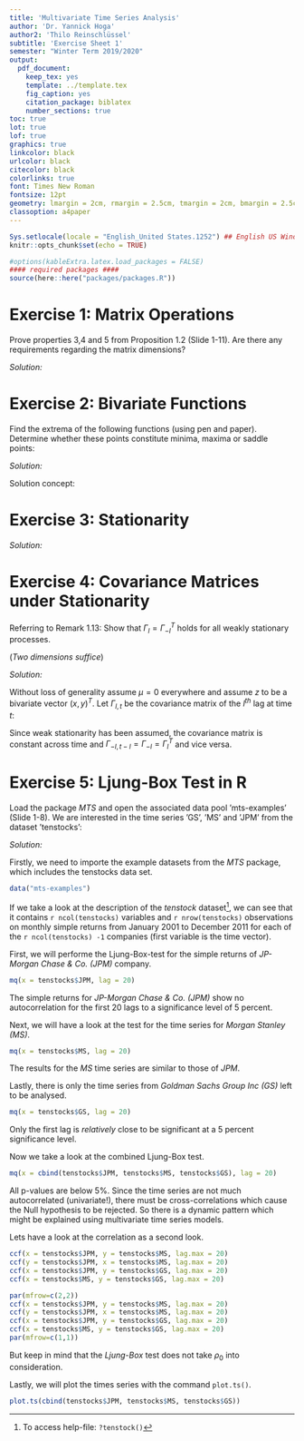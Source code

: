 ```yaml
---
title: 'Multivariate Time Series Analysis'
author: 'Dr. Yannick Hoga'
author2: 'Thilo Reinschlüssel'
subtitle: 'Exercise Sheet 1'
semester: "Winter Term 2019/2020"
output:
  pdf_document:
    keep_tex: yes
    template: ../template.tex
    fig_caption: yes
    citation_package: biblatex
    number_sections: true
toc: true
lot: true
lof: true
graphics: true
linkcolor: black
urlcolor: black
citecolor: black
colorlinks: true
font: Times New Roman
fontsize: 12pt
geometry: lmargin = 2cm, rmargin = 2.5cm, tmargin = 2cm, bmargin = 2.5cm
classoption: a4paper
---
```


```r
Sys.setlocale(locale = "English_United States.1252") ## English US Windows
knitr::opts_chunk$set(echo = TRUE)

#options(kableExtra.latex.load_packages = FALSE)
#### required packages ####
source(here::here("packages/packages.R"))
```

# Exercise 1: Matrix Operations


Prove properties 3,4 and 5 from Proposition 1.2 (Slide 1-11). Are there any requirements regarding
the matrix dimensions?


_Solution:_ \

\begin{itemize}
    \item[i)] Property 3: $(A \otimes B)(F \otimes G) = (AF) \otimes (BG)$
    \begin{align*}
      \text{Let} \ A & = 
      \begin{pmatrix}
      a_{11} & \ldots & a_{1q}\\
      \vdots & \ddots & \vdots \\
      a_{p1} & \ldots & a_{pq}\\
      \end{pmatrix}
      \text{and} \ F = 
      \begin{pmatrix}
      f_{11} & \ldots & f_{1n}\\
      \vdots & \ddots & \vdots \\
      f_{m1} & \ldots & f_{mn}\\
      \end{pmatrix}\\
      \text{hence} (A \otimes B) & = 
      \begin{pmatrix}
      a_{11}B & \ldots & a_{1q}B\\
      \vdots & \ddots & \vdots \\
      a_{p1}B & \ldots & a_{pq}B\\
      \end{pmatrix}
      \text{and} \ (F \otimes G) \ \text{analsgously}
    \end{align*}
    \begin{align*}
    (A \otimes B)(F \otimes G) & = 
    \begin{pmatrix}
      a_{11}B & \ldots & a_{1q}B\\
      \vdots & \ddots & \vdots \\
      a_{p1}B & \ldots & a_{pq}B\\
    \end{pmatrix}
    \begin{pmatrix}
      f_{11}G & \ldots & f_{1n}G\\
      \vdots & \ddots & \vdots \\
      f_{m1}G & \ldots & f_{mn}G\\
    \end{pmatrix}\\
    & = 
    \begin{pmatrix}
      (a_{11}B f_{11}G +\ldots + a_{1q}B f_{m1}G) & \ldots & (a_{11}B f_{1n}G +\ldots + a_{1q}B f_{mn}G)\\
      \vdots & \ddots & \vdots \\
      (a_{p1}B f_{11}G +\ldots + a_{pq}B f_{m1}G) & \ldots & (a_{p1}B f_{1n}G +\ldots + a_{pq}B f_{mn}G)\\
    \end{pmatrix}\\
     & = 
    \begin{pmatrix}
      (a_{11} f_{11} +\ldots + a_{1q} f_{m1}) & \ldots & (a_{11} f_{1n} +\ldots + a_{1q} f_{mn})\\
      \vdots & \ddots & \vdots \\
      (a_{p1} f_{11} +\ldots + a_{pq} f_{m1}) & \ldots & (a_{p1} f_{1n} +\ldots + a_{pq} f_{mn})\\
    \end{pmatrix} \otimes (BG) \\
    \end{align*}
    \begin{align*}
    & = 
    \begin{pmatrix}
      \sum_{i = 1}^{q = m} a_{1i} f_{i1} & \ldots &  \sum_{i = 1}^{q = m} a_{1i} f_{1i} \\
      \vdots & \ddots & \vdots \\
      \sum_{i = 1}^{q = m} a_{pi} f_{i1} & \ldots & \sum_{i = 1}^{q = m} a_{pi} f_{in}\\
    \end{pmatrix} \otimes (BG) \qquad \quad \\
    & = (AF) \otimes (BG) 
    \end{align*}
    Dimensions: 
      \begin{table}[h]
      \centering
      \begin{tabular}{|l|l|}
        \hline
          $A: p \times q$ & $F: m \times n$ \\ \hline
          $B: c \times d$ & $G: h \times k$ \\ \hline
      \end{tabular}
      \end{table}
    \begin{itemize}
      \item[$\Rightarrow$] $dim(A \otimes B) = pc \times qd, dim(F \otimes G) = mh \times kn$
    \end{itemize}
    \item[ii)] Property 4: $(A \otimes B)^{-1} = A^{-1} \otimes B^{-1}$ \\
    $\Rightarrow$ Claim and verify \\
    The inverse is defined as following: \\
    $(A \otimes B)(A \otimes B)^{-1} = I$ where $I$ is the identitiy matrix\\
    Then $(A \otimes B)(A^{-1} \otimes B^{-1}) = I$ must hold if the claim was true\\
    We know from Property 3 that $(A \otimes B)(A^{-1} \otimes B^{-1}) = (AA^{-1} \otimes BB^{-1}) =  I \otimes I = I$ \\
    Dimensions: $A$ and $B$ must be non-singular square matrices
    \item[iii)] Property 3: $tr(A \otimes C ) = tr(A) \cdot tr( C)$ for square matrices $A$ and $C$
    \begin{align*}
      tr(A \otimes C) = 
      tr 
      \begin{pmatrix}
        a_{11}C & \ldots & a_{1n}C \\
        \vdots & \ddots & \vdots \\
        a_{n1}C & \ldots & a_{nn}C
      \end{pmatrix}
      = \sum_{i = 1}^{n}\left( a_{ii} tr(C) \right) = tr(C) \sum_{i=1}^{n} a_{ii} = tr(C) tr(A)
    \end{align*}
\end{itemize}

# Exercise 2: Bivariate Functions

Find the extrema of the following functions (using pen and paper). Determine whether these points constitute minima, maxima or saddle points:

\begin{itemize}
    \item[a)] $f(x,y) = (x -2)^2 + (y -5)^2 + xy$
    \item[b)] $g(x,y) = (x -1)^3 - (4y + 1)^2$
\end{itemize}

_Solution:_ 

Solution concept:
\begin{enumerate}
    \item FOC: first derivatives $\overset{!}{=} 0$
    \item SOC: check the determinant of the Hessian matrix
\end{enumerate}


\begin{itemize}
    \item[a)] $f(x,y) = (x -2)^2 + (y -5)^2 + xy$
    \begin{align*}
      f(x,y) & = (x -2)^2 + (y - 5)^2 + xy\\
      & \\
      \dfrac{\partial f(x,y)}{\partial x} & = 2(x -2) + y \overset{!}{=} 0
      \dfrac{\partial f(x,y)}{\partial y} & = 2(y -5) + x \overset{!}{=} 0 
    \end{align*}
    \begin{itemize}
      \item Solving the equation system yields:
    \end{itemize}
    \begin{align*}
      x = 2 -\dfrac{y}{2} \Rightarrow 2y - 10 + 2 - \dfrac{y}{2} = 0 &\Rightarrow y^{*} = \dfrac{16}{3} \\
      &\Rightarrow x^{*} = 2 -\dfrac{16}{3 \cdot 2} = - \dfrac{2}{3}
    \end{align*}
    \begin{itemize}
      \item Evaluating the Hessian matrix:
    \end{itemize}
    \begin{align*}
      \dfrac{\partial f(x,y)}{\partial x^2} = 2 \qquad  \dfrac{\partial f(x,y)}{\partial xy} = 1 \\
      \dfrac{\partial f(x,y)}{\partial yx} = 1  \qquad  \dfrac{\partial f(x,y)}{\partial y^2} = 2\\
      \Rightarrow H = 
      \begin{pmatrix}
        2 & 1 \\
        1 & 2
      \end{pmatrix}
    \end{align*}
    \begin{itemize}
      \item[] and $det(H) = 2 \cdot 2 - 1 \cdot 1 = 3 > 0 \;$ which indicates a minimum
    \end{itemize}
    \item[b)] $g(x,y) = (x -1)^3 - (4y + 1)^2$
    \begin{align*}
      g(x,y) & = (x -1)^3 + (4y - 1)^2\\
      & \\
      \dfrac{\partial g(x,y)}{\partial x} & = 3(x - 1)^2 \overset{!}{=} 0 \Leftrightarrow x^{*} = 1 \\
      \dfrac{\partial g(x,y)}{\partial y} & = 2 \cdot 4 (4y + 1) + x \overset{!}{=} 0 \Leftrightarrow y^{*} = - \dfrac{1}{4} 
    \end{align*}
    \begin{itemize}
      \item Evaluating the Hessian matrix:
    \end{itemize}
    \begin{align*}
      \dfrac{\partial g(x,y)}{\partial x^2} = 6x- 6 \qquad  \dfrac{\partial g(x,y)}{\partial xy} = 0 \\
      \dfrac{\partial g(x,y)}{\partial yx} = 0  \qquad  \dfrac{\partial g(x,y)}{\partial y^2} = 32\\
      \Rightarrow H = 
      \begin{pmatrix}
        6x- 6 & 0 \\
        0 & 32
      \end{pmatrix}
    \end{align*}
    \begin{itemize}
      \item[] and $det(H)|_{x = x^{*}, y = y^{*}} = (6-6)  \cdot 32 - 0 \cdot 0 = 0 \;$ which indicates a saddle point. Thus we did not find an extremal point.
    \end{itemize}
\end{itemize}

# Exercise 3:  Stationarity

\begin{itemize}
    \item[a)] Are weakly stationary processes always strictly stationary? Construct an example to support your argument
    \item[b)] Is weak stationarity a necessary condition for strict stationarity? Bring an example.
    \item[] \textit{Hint: How many moments does a distribution require?}
\end{itemize}

_Solution:_ 

\begin{itemize}
    \item[a)] No. A time series of length $T$ drawing from $N(0, 1)$ for $t \in \left[0, \dfrac{T}{2} \right]$ and drawing from Student’s t-distribution for $t \in \left(\dfrac{T}{2}, T \right]$ has a constant mean $\mu = 0$ and variance $\sigma^2 = 1$, but the kurtosis ($4^{th}$ moment) changes throughout time. In consequence the joint distribution of a subsequence $x_{t-p}, \ldots , x_{t+p}$ is not independent of $t$. Therefore it is not strictly stationary
    \item[b)] No. Take the Cauchy distribution as an example: $f(x) = \dfrac{1}{\pi} \cdot \dfrac{s}{s^2 + (x -t)^2}$. Any $i.i.d.$ sample from this distribution would be obviously strictly stationary. Yet this distribution has no existing moments at all (the integral diverges), hence it cannot exhibit a constant expected value or variance over time. Therefore it is only strictly stationary, but not weakly stationary! (Other example: $t_1$ distribution, where only the mean but not the variance exists).
\end{itemize}

# Exercise 4:  Covariance Matrices under Stationarity

Referring to Remark 1.13: Show that $\Gamma_l = \Gamma^{T}_{-l}$ holds for all weakly stationary processes.

(_Two dimensions suffice_)

_Solution:_ 

Without loss of generality assume $\mu = 0$ everywhere and assume $z$ to be a bivariate
vector $(x,y)^T$. Let $\Gamma_{l,t}$ be the covariance matrix of the $l^{th}$ lag at time $t$:

\begin{align*}
\Gamma_{l,t} = 
\begin{bmatrix}
  \mathbb{E}(x_t \cdot x_{t-l}) & \mathbb{E}(x_t \cdot y_{t-l}) \\
  \mathbb{E}(y_t \cdot x_{t-l}) & \mathbb{E}(y_t \cdot y_{t-l}) \\
\end{bmatrix}
\quad \text{and} \quad 
\Gamma_{l,t}^{T} = 
\begin{bmatrix}
  \mathbb{E}(x_{t-l} \cdot x_t ) & \mathbb{E}(x_{t-l} \cdot y_t) \\
  \mathbb{E}(y_{t-l} \cdot x_t  ) & \mathbb{E}( y_{t-l} \cdot y_t) \\
\end{bmatrix}
= \Gamma_{-l, t- l}
\end{align*}

Since weak stationarity has been assumed, the covariance matrix is constant across time and $\Gamma_{-l, t- l} = \Gamma_{-l} = \Gamma_{l}^{T}$ and vice versa.

# Exercise 5: Ljung-Box Test in R

Load the package _MTS_ and open the associated data pool ’mts-examples’ (Slide 1-8). We are interested in the time series ’GS’, ’MS’ and ’JPM’ from the dataset ’tenstocks’:

\begin{itemize}
  \item[a)] First apply the Ljung-Box test on each time series individually. What do the results imply?
  \item[b)] Now apply the multivariate Ljung-Box test on all three time series together. Compare the results with those from the univariate test and comment on it.
\end {itemize}

_Solution:_ 

Firstly, we need to importe the example datasets from the _MTS_ package, which includes the tenstocks data set. 
```r
data("mts-examples")
```

If we take a look at the description of the _tenstock_ dataset^[To access help-file: `?tenstock()`], we can see that it contains `r ncol(tenstocks)` variables and `r nrow(tenstocks)` observations on  monthly simple returns from January 2001 to December 2011 for each of the `r ncol(tenstocks) -1` companies (first variable is the time vector).   

\begin{itemize}
  \item[a)] $\quad$
\end {itemize}

First, we will performe the Ljung-Box-test for the simple returns of _JP-Morgan Chase & Co. (JPM)_ company. 

```r
mq(x = tenstocks$JPM, lag = 20) 
```

\FloatBarrier
The simple returns for _JP-Morgan Chase & Co. (JPM)_ show no autocorrelation for the first 20 lags to a significance level of 5 percent.   

Next, we will have a look at the test for the time series for _Morgan Stanley (MS)_.
\FloatBarrier

```r
mq(x = tenstocks$MS, lag = 20) 
```

The results for the _MS_ time series are similar to those of _JPM_.


Lastly, there is only the time series from _Goldman Sachs Group Inc (GS)_ left to be analysed. 

```r
mq(x = tenstocks$GS, lag = 20)
```

Only the first lag is _relatively_ close to be significant at a 5 percent significance level.

\begin{itemize}
  \item[b)] $\quad$
\end {itemize}

Now we take a look at the combined Ljung-Box test. 

```r
mq(x = cbind(tenstocks$JPM, tenstocks$MS, tenstocks$GS), lag = 20)
```

All p-values are below 5%. Since the time series are not much autocorrelated (univariate!), there must be cross-correlations which cause the Null hypothesis to be rejected. So there is a dynamic pattern which might be explained using multivariate time series models.

Lets have a look at the correlation as a second look. 

```r
ccf(x = tenstocks$JPM, y = tenstocks$MS, lag.max = 20)
ccf(y = tenstocks$JPM, x = tenstocks$MS, lag.max = 20) 
ccf(x = tenstocks$JPM, y = tenstocks$GS, lag.max = 20)
ccf(x = tenstocks$MS, y = tenstocks$GS, lag.max = 20)
```

```r
par(mfrow=c(2,2))
ccf(x = tenstocks$JPM, y = tenstocks$MS, lag.max = 20)
ccf(y = tenstocks$JPM, x = tenstocks$MS, lag.max = 20) 
ccf(x = tenstocks$JPM, y = tenstocks$GS, lag.max = 20)
ccf(x = tenstocks$MS, y = tenstocks$GS, lag.max = 20)
par(mfrow=c(1,1))
```

But keep in mind that the _Ljung-Box_ test does not take $\rho_0$ into consideration.

Lastly, we will plot the times series with the command `plot.ts()`.  

```r
plot.ts(cbind(tenstocks$JPM, tenstocks$MS, tenstocks$GS)) 
```

